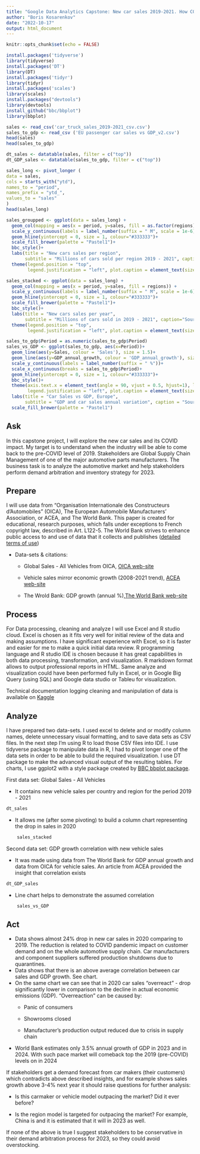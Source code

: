 ```yaml
---
title: "Google Data Analytics Capstone: New car sales 2019-2021. How COVID impacted the industry?"
author: "Boris Kosarenkov"
date: "2022-10-17"
output: html_document
---
```


```r
knitr::opts_chunk$set(echo = FALSE)
```

```r
install.packages('tidyverse')
library(tidyverse)
install.packages('DT')
library(DT)
install.packages('tidyr')
library(tidyr)
install.packages('scales')
library(scales)
install.packages("devtools")
library(devtools)
install_github("bbc/bbplot")
library(bbplot)
```

```r
sales <- read_csv('car_truck_sales_2019-2021_csv.csv')
sales_to_gdp <- read_csv ('EU passenger car sales vs GDP_v2.csv')
head(sales)
head(sales_to_gdp)
```

```r
dt_sales <- datatable(sales, filter = c("top"))
dt_GDP_sales <- datatable(sales_to_gdp, filter = c("top"))
```

```r
sales_long <- pivot_longer (
data = sales, 
cols = starts_with("ytd"),
names_to = "period",
names_prefix = "ytd_",
values_to = "sales"
)
head(sales_long)
```

```r
sales_groupped <- ggplot(data = sales_long) +
  geom_col(mapping = aes(x = period, y=sales, fill = as.factor(regions)), position="dodge") +
  scale_y_continuous(labels = label_number(suffix = " M", scale = 1e-6))+
  geom_hline(yintercept = 0, size = 1, colour="#333333")+
  scale_fill_brewer(palette = "Pastel1")+
  bbc_style()+
  labs(title = "New cars sales per region",
       subtitle = "Millions of cars sold per region 2019 - 2021", caption="Source: OICA")+
  theme(legend.position = "top", 
        legend.justification = "left", plot.caption = element_text(size=8))
```

```r
sales_stacked <- ggplot(data = sales_long) +
  geom_col(mapping = aes(x = period, y=sales, fill = regions)) +
  scale_y_continuous(labels = label_number(suffix = " M", scale = 1e-6))+
  geom_hline(yintercept = 0, size = 1, colour="#333333")+
  scale_fill_brewer(palette = "Pastel1")+
  bbc_style()+
  labs(title = "New cars sales per year",
       subtitle = "Millions of cars sold in 2019 - 2021", caption="Source: OICA")+
  theme(legend.position = "top", 
        legend.justification = "left", plot.caption = element_text(size=8))
```

```r
sales_to_gdp$Period = as.numeric(sales_to_gdp$Period)
sales_vs_GDP <- ggplot(sales_to_gdp, aes(x=Period))+
  geom_line(aes(y=Sales, colour = 'Sales'), size = 1.5)+
  geom_line(aes(y=GDP_annual_growth, colour = 'GDP_annual_growth'), size = 1.5)+
  scale_y_continuous(labels = label_number(suffix = " %"))+
  scale_x_continuous(breaks = sales_to_gdp$Period)+
  geom_hline(yintercept = 0, size = 1, colour="#333333")+
  bbc_style()+
  theme(axis.text.x = element_text(angle = 90, vjust = 0.5, hjust=1), legend.position = "top", 
        legend.justification = "left", plot.caption = element_text(size=8))+
  labs(title = "Car Sales vs GDP, Europe",
       subtitle = "GDP and car sales annual variation", caption = "Source: OICA, World Bank, ACEA")+
  scale_fill_brewer(palette = "Pastel1")
```

## Ask

In this capstone project, I will explore the new car sales and its COVID impact. My target is to understand when the industry will be able to come back to the pre-COVID level of 2019. Stakeholders are Global Supply Chain Management of one of the major automotive parts manufacturers. The business task is to analyze the automotive market and help stakeholders perform demand arbitration and inventory strategy for 2023.

## Prepare

I will use data from "Organisation Internationale des Constructeurs d'Automobiles" (OICA), The European Automobile Manufacturers' Association, or ACEA, and The World Bank. This paper is created for educational, research purposes, which falls under exceptions to French copyright law, described in Art. L122-5. The World Bank strives to enhance public access to and use of data that it collects and publishes ([detailed terms of use](https://www.worldbank.org/en/about/legal/terms-of-use-for-datasets))

-   Data-sets & citations:

    -   Global Sales - All Vehicles from OICA, [OICA web-site](www.oica.net)

    -   Vehicle sales mirror economic growth (2008-2021 trend), [ACEA web-site](www.acea.auto)

    -   The Wrold Bank: GDP growth (annual %),[The World Bank web-site](data.worldbank.org)

## Process

For Data processing, cleaning and analyze I will use Excel and R studio cloud. Excel is chosen as it fits very well for initial review of the data and making assumptions. I have significant experience with Excel, so it is faster and easier for me to make a quick initial data review. R programming language and R studio IDE is chosen because it has great capabilities in both data processing, transformation, and visualization. R markdown format allows to output professional reports in HTML. Same analyze and visualization could have been performed fully in Excel, or in Google Big Query (using SQL) and Google data studio or Tableu for visualization.

Technical documentation logging cleaning and manipulation of data is available on [Kaggle](https://www.kaggle.com/code/boriskosarenkov/google-data-analytics-car-sales-and-covid-impact)

## Analyze

I have prepared two data-sets. I used excel to delete and or modify column names, delete unnecessary visual formatting, and to save data sets as CSV files. In the next step I'm using R to load those CSV files into IDE. I use tidyverse package to manipulate data in R, I had to pivot longer one of the data sets in order to be able to build the required visualization. I use DT package to make the advanced visual output of the resulting tables. For charts, I use ggplot2 with a style package created by [BBC bbplot package](https://github.com/bbc/bbplot).

First data set: Global Sales - All Vehicles

-   It contains new vehicle sales per country and region for the period 2019 - 2021

```r
dt_sales
```

-   It allows me (after some pivoting) to build a column chart representing the drop in sales in 2020

```r
    sales_stacked
```

Second data set: GDP growth correlation with new vehicle sales

-   It was made using data from The World Bank for GDP annual growth and data from OICA for vehicle sales. An article from ACEA provided the insight that correlation exists

```r
dt_GDP_sales
```

-   Line chart helps to demonstrate the assumed correlation

```r
    sales_vs_GDP
```

## Act

-   Data shows almost 24% drop in new car sales in 2020 comparing to 2019. The reduction is related to COVID pandemic impact on customer demand and on the whole automotive supply chain. Car manufacturers and component suppliers suffered production shutdowns due to quarantines.
-   Data shows that there is an above average correlation between car sales and GDP growth. See chart.\
-   On the same chart we can see that in 2020 car sales "overreact" - drop significantly lower in comparison to the decline in actual economic emissions (GDP). "Overreaction" can be caused by:\
    -   Panic of consumers\

    -   Showrooms closed\

    -   Manufacturer's production output reduced due to crisis in supply chain\
-   World Bank estimates only 3.5% annual growth of GDP in 2023 and in 2024. With such pace market will comeback top the 2019 (pre-COVID) levels on in 2024

If stakeholders get a demand forecast from car makers (their customers) which contradicts above described insights, and for example shows sales growth above 3-4% next year it should raise questions for further analysis:

-   Is this carmaker or vehicle model outpacing the market? Did it ever before?

-   Is the region model is targeted for outpacing the market? For example, China is and it is estimated that it will in 2023 as well.

If none of the above is true I suggest stakeholders to be conservative in their demand arbitration process for 2023, so they could avoid overstocking.